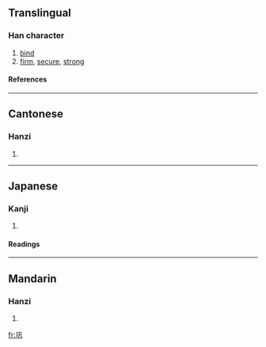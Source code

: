 {{see|鞏}}

==Translingual==
===Han character===
{{Han char|rn=48|rad=工|as=03|sn=6|four=|canj=一竹弓戈 (MHNI)}}
# [[bind]]
# [[firm]], [[secure]], [[strong]]
====References====
{{Han ref|kx=0325.160|dkj=08726|dj=0629.030|hdz=10412.060|uh=5DE9|ud=24041}}
----
==Cantonese==
===Hanzi===
{{yue-hanzi|jyut=|y=gung2}}
# {{defn|Cantonese}}
----
==Japanese==
===Kanji===
{{ja-kanji|grade=|rs=工03}}
# {{defn|Japanese}} 
====Readings====
{{ja-readings|on=[[きょう]] (kyō)|kun=}}
----
==Mandarin==
===Hanzi===
{{cmn-hanzi|tra=鞏|pin=[[gǒng]] (gong3)|wg=kung<sup>3</sup>}}
# {{defn|Mandarin}}

[[fr:巩]]